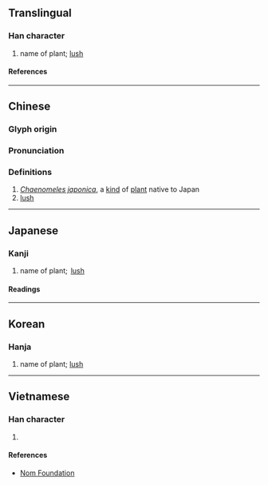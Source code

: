 {{also|茂}}
{{character info/new}}
==Translingual==

===Han character===
{{Han char|rn=75|rad=木|as=09|sn=13|four=44990|canj=DNHD|ids=⿲木矛木}}

# name of plant; [[lush]]

====References====
{{Han ref|kx=0539.220|dkj=15140|dj=0927.060|hdz=21258.050|uh=6959}}

----

==Chinese==
{{zh-forms}}

===Glyph origin===
{{Han etym}}

===Pronunciation===
{{zh-pron
|m=mào
|c=mau6
|mc=y
|oc=y
|ma=
|cat=pn,a
}}

===Definitions===
{{zh-hanzi}}

# ''[[w:Chaenomeles japonica|Chaenomeles japonica]]'', a [[kind]] of [[plant]] native to Japan
# [[lush]]

----

==Japanese==

===Kanji===
{{ja-kanji|grade=|rs=木09}}

# name of plant;  [[lush]]

====Readings====
{{ja-readings
|goon=む, も
|kanon=ぼう
|kun=うつくしい, つとめる, かえる
}}

----

==Korean==

===Hanja===
{{ko-hanja|무}}

# name of plant; [[lush]]

----

==Vietnamese==

===Han character===
{{vi-readings|rs=木09|reading=mậu}}

# {{rfdef|vi|sort=木09}}

====References====
* [http://nomfoundation.org/common/nom_details.php?codepoint=6959 Nom Foundation]